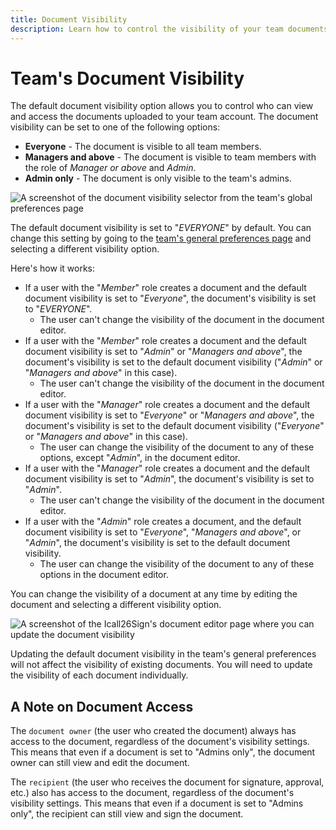 ```yaml
---
title: Document Visibility
description: Learn how to control the visibility of your team documents.
---
```



# Team's Document Visibility

The default document visibility option allows you to control who can view and access the documents uploaded to your team account. The document visibility can be set to one of the following options:

- **Everyone** - The document is visible to all team members.
- **Managers and above** - The document is visible to team members with the role of _Manager or above_ and _Admin_.
- **Admin only** - The document is only visible to the team's admins.

![A screenshot of the document visibility selector from the team's global preferences page](/teams/team-preferences-document-visibility.webp)

The default document visibility is set to "_EVERYONE_" by default. You can change this setting by going to the [team's general preferences page](/users/teams/preferences) and selecting a different visibility option.

Here's how it works:

- If a user with the "_Member_" role creates a document and the default document visibility is set to "_Everyone_", the document's visibility is set to "_EVERYONE_".
  - The user can't change the visibility of the document in the document editor.
- If a user with the "_Member_" role creates a document and the default document visibility is set to "_Admin_" or "_Managers and above_", the document's visibility is set to the default document visibility ("_Admin_" or "_Managers and above_" in this case).
  - The user can't change the visibility of the document in the document editor.
- If a user with the "_Manager_" role creates a document and the default document visibility is set to "_Everyone_" or "_Managers and above_", the document's visibility is set to the default document visibility ("_Everyone_" or "_Managers and above_" in this case).
  - The user can change the visibility of the document to any of these options, except "_Admin_", in the document editor.
- If a user with the "_Manager_" role creates a document and the default document visibility is set to "_Admin_", the document's visibility is set to "_Admin_".
  - The user can't change the visibility of the document in the document editor.
- If a user with the "_Admin_" role creates a document, and the default document visibility is set to "_Everyone_", "_Managers and above_", or "_Admin_", the document's visibility is set to the default document visibility.
  - The user can change the visibility of the document to any of these options in the document editor.

You can change the visibility of a document at any time by editing the document and selecting a different visibility option.

![A screenshot of the Icall26Sign's document editor page where you can update the document visibility](/teams/document-visibility-settings.webp)

<Callout type="warning">
  Updating the default document visibility in the team's general preferences will not affect the
  visibility of existing documents. You will need to update the visibility of each document
  individually.
</Callout>

## A Note on Document Access

The `document owner` (the user who created the document) always has access to the document, regardless of the document's visibility settings. This means that even if a document is set to "Admins only", the document owner can still view and edit the document.

The `recipient` (the user who receives the document for signature, approval, etc.) also has access to the document, regardless of the document's visibility settings. This means that even if a document is set to "Admins only", the recipient can still view and sign the document.

